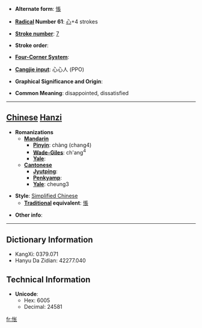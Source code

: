 * '''Alternate form''': [[悵]]

* '''[[Wiktionary:Chinese radical index| Radical]] Number 61''': [[Wiktionary:Chinese radical index 心|心]]+4 strokes

* '''[[Wiktionary:Chinese total strokes index|Stroke number]]''': [[Wiktionary:Chinese total strokes index 7|7]]

* '''Stroke order''': 

* '''[[Wiktionary:Chinese four corner index|Four-Corner System]]''': 

* '''[[Wiktionary:Chinese Cangjie index|Cangjie input]]''': 心心人 (PPO)

* '''Graphical Significance and Origin''': 

* '''Common Meaning''': disappointed, dissatisfied

----

== [[Chinese]] [[Hanzi]] ==

* '''Romanizations'''
** '''[[Mandarin]]'''
*** '''[[Pinyin]]''': chàng (chang4)
*** '''[[Wade-Giles]]''': ch'ang<sup>4</sup>
*** '''[[Yale]]''': 
** '''[[Cantonese]]'''
*** '''[[Jyutping]]''':
*** '''[[Penkyamp]]''': 
*** '''[[Yale]]''': cheung3

* '''Style''': [[Simplified Chinese]] 
** '''[[Traditional Chinese|Traditional]] equivalent''': [[悵]]

* '''Other info''': 

----

== Dictionary Information ==

* KangXi: 0379.071
* Hanyu Da Zidian: 42277.040

== Technical Information ==

* '''Unicode''':
** Hex: 6005
** Decimal: 24581

[[fr:怅]]